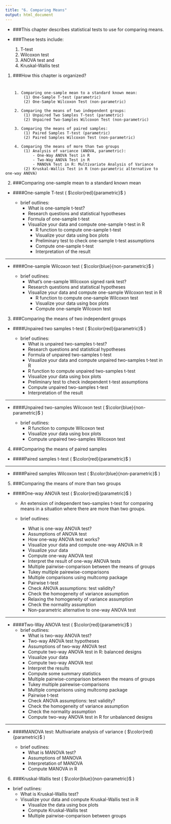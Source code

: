 ```yaml
---
title: "6. Comparing Means"
output: html_document
---
```


+ ###This chapter describes statistical tests to use for comparing means.

- ###These tests include:  
    (1) T-test  
    (2) Wilcoxon test  
    (3) ANOVA test and  
    (4) Kruskal-Wallis test  
    
(@) ###How this chapter is organized?

#
        1. Comparing one-sample mean to a standard known mean:
            (1) One-Sample T-test (parametric)
            (2) One-Sample Wilcoxon Test (non-parametric)
          
        2. Comparing the means of two independent groups:
            (1) Unpaired Two Samples T-test (parametric)
            (2) Unpaired Two-Samples Wilcoxon Test (non-parametric)
            
        3. Comparing the means of paired samples:
            (1) Paired Samples T-test (parametric)
            (2) Paired Samples Wilcoxon Test (non-parametric)
            
        4. Comparing the means of more than two groups
            (1) Analysis of variance (ANOVA, parametric):
                - One-Way ANOVA Test in R
                - Two-Way ANOVA Test in R
                - MANOVA Test in R: Multivariate Analysis of Variance
            (2) Kruskal-Wallis Test in R (non-parametric alternative to one-way ANOVA)


(@) ###Comparing one-sample mean to a standard known mean

+ ####One-sample T-test ( $\color{red}{parametric}$ )

    + brief outlines:
        - What is one-sample t-test?
        - Research questions and statistical hypotheses
        - Formula of one-sample t-test
        - Visualize your data and compute one-sample t-test in R
            - R function to compute one-sample t-test
            - Visualize your data using box plots
            - Preliminary test to check one-sample t-test assumptions
            - Compute one-sample t-test
            - Interpretation of the result
            
<!-- ![](images/one-sample-t-test.png)             -->

***

+ ####One-sample Wilcoxon test ( $\color{blue}{non-parametric}$ )

    + brief outlines:
        - What’s one-sample Wilcoxon signed rank test?
        - Research questions and statistical hypotheses
        - Visualize your data and compute one-sample Wilcoxon test in R
            - R function to compute one-sample Wilcoxon test
            - Visualize your data using box plots
            - Compute one-sample Wilcoxon test
            
<!-- ![](images/one-sample-wilcoxon-test.png)           -->


(@) ###Comparing the means of two independent groups

+ ####Unpaired two samples t-test ( $\color{red}{parametric}$ )

    + brief outlines:
        - What is unpaired two-samples t-test?
        - Research questions and statistical hypotheses
        - Formula of unpaired two-samples t-test
        - Visualize your data and compute unpaired two-samples t-test in R
        - R function to compute unpaired two-samples t-test
        - Visualize your data using box plots
        - Preliminary test to check independent t-test assumptions
        - Compute unpaired two-samples t-test
        - Interpretation of the result
        
<!-- ![](images/unpaired-two-samples-t-test.png) -->

***

+ ####Unpaired two-samples Wilcoxon test ( $\color{blue}{non-parametric}$ )

    + brief outlines:
        - R function to compute Wilcoxon test
        - Visualize your data using box plots
        - Compute unpaired two-samples Wilcoxon test
        
<!-- ![](images/unpaired-two-samples-wilcoxon-test.png) -->


(@) ###Comparing the means of paired samples

+ ####Paired samples t-test ( $\color{red}{parametric}$ )

<!-- ![](images/paired-samples-t-test.png){width=400px} -->

***

+ ####Paired samples Wilcoxon test ( $\color{blue}{non-parametric}$ )

<!-- ![](images/paired-samples-wilcoxon-test.png){width=400px} -->


(@) ###Comparing the means of more than two groups

+ ####One-way ANOVA test ( $\color{red}{parametric}$ )  
    - An extension of independent two-samples t-test for comparing means 
      in a situation where there are more than two groups.
      
    - brief outlines:
        - What is one-way ANOVA test?
        - Assumptions of ANOVA test
        - How one-way ANOVA test works?
        - Visualize your data and compute one-way ANOVA in R
        - Visualize your data
        - Compute one-way ANOVA test
        - Interpret the result of one-way ANOVA tests
        - Multiple pairwise-comparison between the means of groups
        - Tukey multiple pairewise-comparisons
        - Multiple comparisons using multcomp package
        - Pairwise t-test
        - Check ANOVA assumptions: test validity?
        - Check the homogeneity of variance assumption
        - Relaxing the homogeneity of variance assumption
        - Check the normality assumption
        - Non-parametric alternative to one-way ANOVA test  
        
<!-- ![](images/one-way-anova-test.png){width=400px} -->

***  

+ ####Two-Way ANOVA test ( $\color{red}{parametric}$ )
    - brief outlines:
        - What is two-way ANOVA test?
        - Two-way ANOVA test hypotheses
        - Assumptions of two-way ANOVA test
        - Compute two-way ANOVA test in R: balanced designs
        - Visualize your data
        - Compute two-way ANOVA test
        - Interpret the results
        - Compute some summary statistics
        - Multiple pairwise-comparison between the means of groups
        - Tukey multiple pairewise-comparisons
        - Multiple comparisons using multcomp package
        - Pairwise t-test
        - Check ANOVA assumptions: test validity?
        - Check the homogeneity of variance assumption
        - Check the normality assumption
        - Compute two-way ANOVA test in R for unbalanced designs
        
<!-- ![](images/two-way-anova-test.png){width=400px} -->

***

+ ####MANOVA test: Multivariate analysis of variance ( $\color{red}{parametric}$ )

    - brief outlines:
        + What is MANOVA test?
        + Assumptions of MANOVA
        + Interpretation of MANOVA
        + Compute MANOVA in R

<!-- ![](images/manova-test.png){width=400px} -->


(@) ###Kruskal-Wallis test ( $\color{blue}{non-parametric}$ )

+ brief outlines:
    - What is Kruskal-Wallis test?
    - Visualize your data and compute Kruskal-Wallis test in R
        - Visualize the data using box plots
        - Compute Kruskal-Wallis test
        - Multiple pairwise-comparison between groups
        
<!-- ![](images/kruskal-wallis-test.png){width=400px} -->